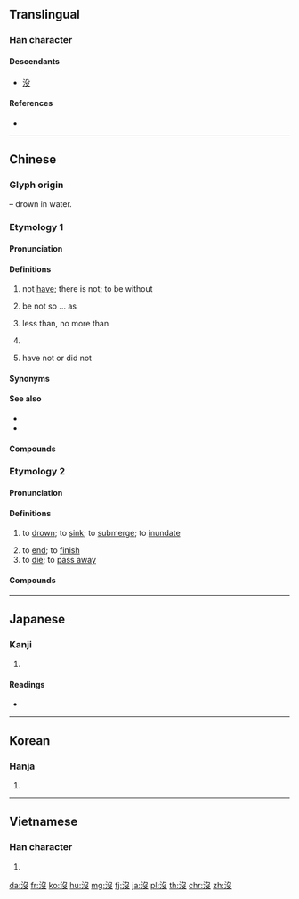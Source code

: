 {{character info/new}}
{{also|没}}
==Translingual==
{{stroke order|type=animate}}

===Han character===
{{Han char|rn=85|rad=水|as=04|sn=7|four=37147|canj=ENE|ids=⿰氵𠬛}}

====Descendants====
* [[没]]

====References====
* {{Han ref|kx=0611.100|dkj=17204|dj=1004.030|hdz=31571.020|uh=6C92|ud=27794|bh=A853|bd=43091}}

----

==Chinese==
{{zh-forms|s=没}}

===Glyph origin===
{{Han etyl}}
{{Han compound|氵|t1=water|𠬛|ls=psc|c1=s|c2=p}} – drown in water.

===Etymology 1===

====Pronunciation====
{{zh-pron
|m=méi
|c=mut6
|j=meh4
|mn=bu̍t
|mn-t=mog8
|w=5meq
|ma=y
|cat=v,part
}}

====Definitions====
{{zh-hanzi}}

# not [[have]]; there is not; to be without
#: {{zh-x|沒意思|uninteresting [literally: to not have fun]}}
#: {{zh-x|已經 沒 了|is already gone; there is already no more}}
#: {{zh-x|這兒{r} 沒 人。|There's nobody here.}}
# be not so ... as {{gloss|when comparing}}
#: {{zh-x|我 沒 你 高。|I'm not as tall as you.}}
# less than, no more than
# {{n-g|Negative prefix for verb {{zh-l|有|to have}}.}}
#: {{zh-x|我 沒有 朋友。|I have no friends.}}
# have not or did not {{gloss|negative prefix for verbs, translated into other languages with verbs in the past tense}}
#: {{zh-x|他 沒 來。|He hasn't come.}}

====Synonyms====
{{zh-dial|沒有}}

====See also====
* {{zh-l|不}}
* {{zh-l|沒有}}

====Compounds====
{{zh-der|一絲沒兩氣|不是沒有|口沒遮攔|好心沒好報|好心沒好意|好沒意思|好沒生|小心沒過逾|少魂沒識|忒沒意|怪沒意思|打沒頭官司|找沒味兒|有你沒我|有天沒日|有天沒日頭|有張沒智|有氣沒力|有的沒的|有緊沒要|有要沒緊|有魂沒識|毛坑沒後壁|沒三思|沒三沒四|沒上下|沒上沒下|沒下梢|沒下頷的話|沒中用|沒主兒|沒主意|沒乾沒淨|沒乾淨|沒了主意|沒了指望|沒了期|沒了法|沒了當|沒了結處|沒了經緯|沒了落|沒事|沒事人|沒事哏|沒事狠|沒二話|沒人|沒人味|沒人形|沒人煙|沒人處|沒什麼|沒什麼要緊|沒住頭|沒來回|沒來歷|沒來由|沒來頭|沒信心|沒個出豁|沒個好結果|沒個是處|沒個見識|沒個開交|沒倒斷|沒做圓活處|沒做奈何處|沒做思量處|沒做擺佈|沒做理會處|沒做道理|沒做道理處|沒入腳處|沒出息|沒出豁|沒出豁處|沒出長|沒分寸|沒分曉|沒分豁|沒前程|沒剛性|沒勁|沒包彈|沒十成|沒去就|沒叉路|沒及奈何|沒口|沒口子|沒可得|沒合殺|沒合煞|沒合眼兒|沒味|沒味兒|沒味道|沒命|沒命似的|沒咒念|沒商量|沒嘴葫蘆|沒嘴道兒|沒嚼頭|沒圈子跳|沒地|沒地兒|沒地裡巡檢|沒地里|沒多少|沒多時|沒大沒小|沒天日的|沒天明|沒天理的|沒奔一頭處|沒奔頭|沒好意思|沒好氣|沒子兒|沒字碑|沒學問|沒完|沒完沒了|沒實誠|沒尋歸路處|沒對|沒尺寸|沒工夫|沒巧不成話|沒巴沒鼻|沒巴臂|沒巴避|沒巴鼻|沒帳|沒幸|沒幹|沒幹頭|沒底兒|沒底棺材|沒店三|沒張倒置|沒張智|沒張沒致|沒彈剝|沒形沒影|沒影兒|沒影子|沒影的話兒|沒後跟|沒得|沒得主意|沒得工夫|沒得空兒|沒得說的|沒得養|沒德行|沒心|沒心情|沒心想|沒心沒想|沒心沒緒|沒心沒肺|沒心沒計|沒心眼|沒心腸|沒志氣|沒志行|沒性氣|沒情沒緒|沒情沒趣|沒想一頭處|沒想到|沒想頭|沒意兒|沒意志|沒意思|沒意智|沒意頭|沒戲唱|沒打弄|沒把柄|沒把鼻|沒投仰仗|沒指望|沒捆兒|沒掂三|沒揣|沒揣地|沒揣的|沒搭撒|沒搭煞|沒摺至|沒撩沒亂|沒撻煞|沒擔當|沒擺佈處|沒收煞|沒散場|沒斷的|沒星秤|沒是哏|沒是處|沒時沒運|沒時運的|沒晝夜|沒有|沒有不是|沒有主意|沒有人|沒有來歷|沒有兩樣|沒有影兒|沒有意思|沒有準兒|沒有的話|沒有砣的秤|沒有說的|沒有過|沒有邊邊|沒有面目|沒本事|沒本營生|沒本錢買賣|沒架子|沒查沒利|沒根基|沒根藤|沒梁桶|沒梢幹|沒棱縫兒|沒極奈何|沒槽道|沒樣範|沒正經|沒正經的事|沒死活|沒氣|沒氣力的話|沒氣性|沒氣路|沒治|沒法|沒法子|沒法沒天|沒添貨|沒清頭|沒渾過事|沒準|沒準兒|沒準頭|沒溜兒|沒營生|沒營養|沒牙虎兒|沒王法|沒理會|沒理會處|沒理論|沒甚|沒甚意思|沒甚首尾|沒甚麼|沒用|沒留沒亂|沒當家花花|沒疼熱|沒的|沒的功夫|沒的家|沒皮子|沒皮條|沒皮沒臉|沒皮賴臉|沒看頭|沒眼力|沒眼斤|沒眼的|沒眼色|沒短的|沒神沒鬼|沒福|沒福消受|沒空|沒算數|沒算當|沒算盤|沒籠頭的馬|沒精打彩|沒精打采|沒綑|沒經緯|沒緊要|沒緣沒故|沒縫兒|沒羞|沒羞沒臊|沒老沒小|沒耐煩|沒耳性|沒肚子|沒胃口|沒脊梁|沒脊骨|沒脾氣|沒腦子|沒腳子的跑|沒腳手|沒腳蟹|沒腸肚|沒臉|沒臉面|沒興|沒興頭|沒良心|沒著沒落|沒著落|沒落兒|沒落子|沒處出豁|沒血性|沒行款|沒行止|沒裡沒外|沒要緊|沒見世面|沒見識|沒見過世面|沒見食面|沒規沒矩|沒規矩|沒計奈何|沒討個空處|沒記性|沒詞兒|沒話說|沒調教|沒講究|沒譜|沒賺頭|沒賽|沒起倒|沒趣|沒趣巴巴|沒趣搭拉|沒足厭的|沒跑路投處|沒路|沒輕沒重|沒轍|沒辦法|沒造化|沒造化的|沒過|沒道理|沒遭罹|沒遮攔|沒采|沒量斗|沒錯|沒長眼|沒長進|沒門|沒開交|沒開交處|沒關係|沒雕當|沒面皮|沒面目|沒頓飯時|沒頭事|沒頭仰仗|沒頭公事|沒頭告示|沒頭官司|沒頭帖子|沒頭案子|沒頭沒腦|沒頭沒臉|沒頭當|沒頭神|沒頭緒|沒頭脫柄|沒頭腦|沒頭腦官司|沒頭腦的事|沒頭蒼蠅|沒頭鬼|沒頭鵝|沒顏色|沒顏落色|沒顛沒倒|沒骨氣|沒骨頭|沒體面|沒高下|沒高沒低|沒魂少智|自討沒趣|討沒意思|討沒臉面|討沒趣|走投沒路|路遠沒輕擔|車到沒惡路|還沒有|門兒都沒有}}

===Etymology 2===

====Pronunciation====
{{zh-pron
|m=mò
|c=mut6
|h=pfs=mu̍t
|mn=bu̍t/qz,twv:boa̍t
|mn-t=mog8/mug8
|w=5meq
|ma=y
|dial=n
|mc=y
|oc=y
|cat=v
}}

====Definitions====
{{zh-hanzi}}

# to [[drown]]; to [[sink]]; to [[submerge]]; to [[inundate]]
#: {{zh-x|淹沒{mò}|to submerge; to inundate}}
# to [[end]]; to [[finish]]
# to [[die]]; to [[pass away]]

====Compounds====
{{zh-der|乾沒|全軍覆沒|典沒|出沒|出沒無常|功不可沒|吞沒|埋沒|墊沒|存沒|打沒頭壇|抄沒|掩沒|昧沒|殞沒|汩沒|沉沒|沒下|沒不煞|沒世|沒世不忘|沒世難忘|沒亂|沒亂死|沒亂殺|沒亂煞|沒亂裡|沒了|沒人|沒入|沒地|沒奈何|沒官|沒後|沒忽的|沒揣的|沒收|沒死以聞|沒水|沒沒|沒沒無聞|沒海履地|沒溺|沒而不朽|沒落|沒藥|沒身|沒身不忘|沒金飲羽|沒頂|沒頭沒腦|沒頭蹲|沒骨|沒骨畫|沒骨花卉|沒齒|沒齒不忘|沒齒難忘|沒齒難泯|泯沒|淹沒|湮沒|湮沒無聞|滅沒|漂沒|灰沒|熠沒|珠沉玉沒|神出鬼沒|籍沒|蠠沒|覆沒|辱沒|迷溜沒亂|迷留沒亂|遮沒|陷沒|隱沒|面沒羅|齎志沒地}}

{{zh-cat|Beginning}}

----

==Japanese==

===Kanji===
{{ja-kanji|grade=|rs=水04|style=ky|shin=没}}

# {{defn|lang=ja|sort=水04}}

====Readings====
* {{ja-readings|on=[[ぼつ]] (botsu), [[ばい]] (bai), [[ば]] (ba)|kun=[[しずむ]] (shizumu), [[おわる]] (owaru), [[しぬ]] (shinu)}}

----

==Korean==

===Hanja===
{{ko-hanja|hangeul=몰|eumhun=|mr=mol|y=mol}}

# {{defn|lang=ko|sort=水04}}

----

==Vietnamese==

===Han character===
{{vi-hantu|một|rs=水04}}

# {{defn|lang=vi|sort=水04}}

[[da:沒]]
[[fr:沒]]
[[ko:沒]]
[[hu:沒]]
[[mg:沒]]
[[fj:沒]]
[[ja:沒]]
[[pl:沒]]
[[th:沒]]
[[chr:沒]]
[[zh:沒]]
